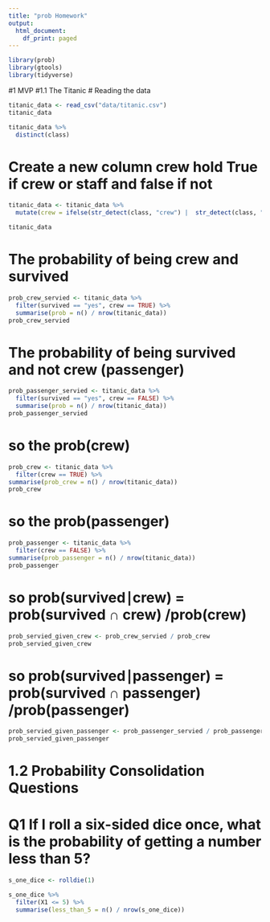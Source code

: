```yaml
---
title: "prob Homework"
output:
  html_document:
    df_print: paged
---
```


```r
library(prob)
library(gtools)
library(tidyverse)
```
 #1 MVP
#1.1 The Titanic
# Reading the data
```r
titanic_data <- read_csv("data/titanic.csv")
titanic_data
```

```r
titanic_data %>% 
  distinct(class)
```

# Create a new column crew hold True if crew or staff and false if not
```r
titanic_data <- titanic_data %>% 
  mutate(crew = ifelse(str_detect(class, "crew") |  str_detect(class, "staff"), TRUE, FALSE))

titanic_data  
```

# The probability of being crew and survived
```r
prob_crew_servied <- titanic_data %>%
  filter(survived == "yes", crew == TRUE) %>%
  summarise(prob = n() / nrow(titanic_data))
prob_crew_servied
```
# The probability of being survived and not crew (passenger) 
```r
prob_passenger_servied <- titanic_data %>%
  filter(survived == "yes", crew == FALSE) %>%
  summarise(prob = n() / nrow(titanic_data))
prob_passenger_servied
```
# so the prob(crew)

```r
prob_crew <- titanic_data %>% 
  filter(crew == TRUE) %>% 
summarise(prob_crew = n() / nrow(titanic_data))
prob_crew
```

# so the prob(passenger)

```r
prob_passenger <- titanic_data %>% 
  filter(crew == FALSE) %>% 
summarise(prob_passenger = n() / nrow(titanic_data))
prob_passenger
```

# so prob(survived∣crew) = prob(survived ∩ crew) /prob(crew)
```r
prob_servied_given_crew <- prob_crew_servied / prob_crew
prob_servied_given_crew
```
# so prob(survived∣passenger) = prob(survived ∩ passenger) /prob(passenger)
```r
prob_servied_given_passenger <- prob_passenger_servied / prob_passenger
prob_servied_given_passenger
```

# 1.2 Probability Consolidation Questions
# Q1 If I roll a six-sided dice once, what is the probability of getting a number less than 5?

```r
s_one_dice <- rolldie(1)

s_one_dice %>% 
  filter(X1 <= 5) %>% 
  summarise(less_than_5 = n() / nrow(s_one_dice))
```

